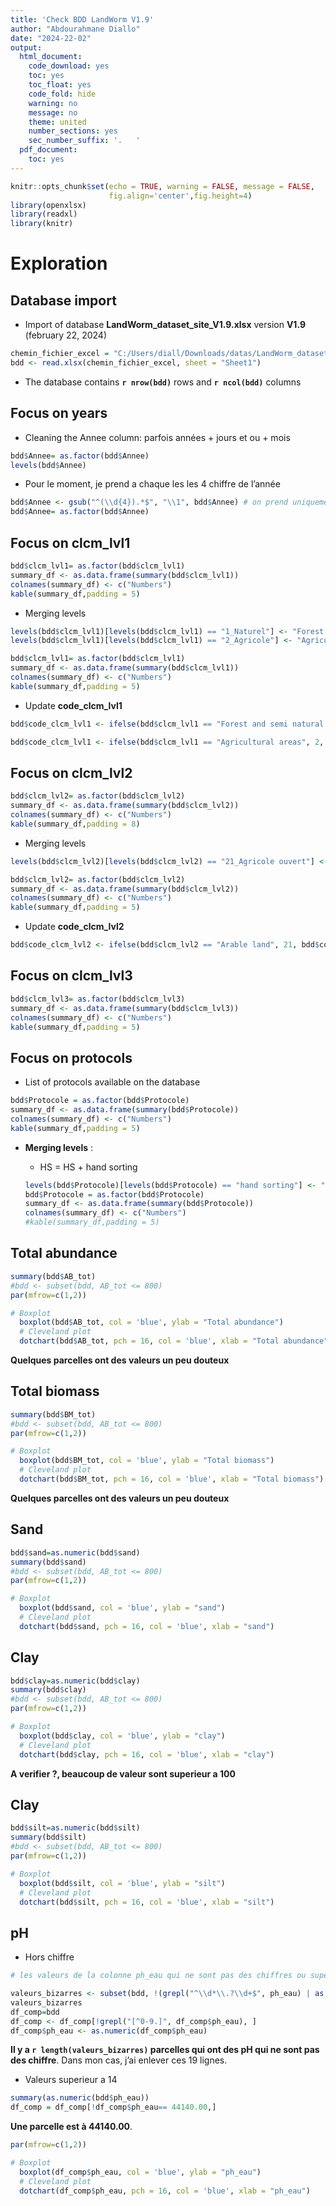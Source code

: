 ```yaml
---
title: 'Check BDD LandWorm V1.9'
author: "Abdourahmane Diallo"
date: "2024-22-02"
output:
  html_document:
    code_download: yes
    toc: yes
    toc_float: yes
    code_fold: hide
    warning: no
    message: no
    theme: united
    number_sections: yes
    sec_number_suffix: '.   '
  pdf_document:
    toc: yes
---
```


```r
knitr::opts_chunk$set(echo = TRUE, warning = FALSE, message = FALSE,
                      fig.align='center',fig.height=4)
library(openxlsx)
library(readxl)
library(knitr)
```


# Exploration

## Database import

-   Import of database **LandWorm_dataset_site_V1.9.xlsx** version **V1.9** (february 22, 2024)

```r
chemin_fichier_excel = "C:/Users/diall/Downloads/datas/LandWorm_dataset_site_V1.9.xlsx"
bdd <- read.xlsx(chemin_fichier_excel, sheet = "Sheet1")
```

-   The database contains **`r nrow(bdd)`** rows and **`r ncol(bdd)`** columns

## Focus on years

-   Cleaning the Annee column: parfois années + jours et ou + mois

```r
bdd$Annee= as.factor(bdd$Annee)
levels(bdd$Annee)
```
-   Pour le moment, je prend a chaque les les 4 chiffre de l'année
```r
bdd$Annee <- gsub("^(\\d{4}).*$", "\\1", bdd$Annee) # on prend uniquement les 04 premier chiffre
bdd$Annee= as.factor(bdd$Annee)
```




## Focus on clcm_lvl1


```r
bdd$clcm_lvl1= as.factor(bdd$clcm_lvl1)
summary_df <- as.data.frame(summary(bdd$clcm_lvl1))
colnames(summary_df) <- c("Numbers")
kable(summary_df,padding = 5)
```

-   Merging levels
```r
levels(bdd$clcm_lvl1)[levels(bdd$clcm_lvl1) == "1_Naturel"] <- "Forest and semi natural areas"
levels(bdd$clcm_lvl1)[levels(bdd$clcm_lvl1) == "2_Agricole"] <- "Agricultural areas"

bdd$clcm_lvl1= as.factor(bdd$clcm_lvl1)
summary_df <- as.data.frame(summary(bdd$clcm_lvl1))
colnames(summary_df) <- c("Numbers")
kable(summary_df,padding = 5)
```

-   Update **code_clcm_lvl1**
```r
bdd$code_clcm_lvl1 <- ifelse(bdd$clcm_lvl1 == "Forest and semi natural areas", 3, bdd$code_clcm_lvl1)

bdd$code_clcm_lvl1 <- ifelse(bdd$clcm_lvl1 == "Agricultural areas", 2, bdd$code_clcm_lvl1)
```





## Focus on clcm_lvl2


```r
bdd$clcm_lvl2= as.factor(bdd$clcm_lvl2)
summary_df <- as.data.frame(summary(bdd$clcm_lvl2))
colnames(summary_df) <- c("Numbers")
kable(summary_df,padding = 8)
```

-   Merging levels
```r
levels(bdd$clcm_lvl2)[levels(bdd$clcm_lvl2) == "21_Agricole ouvert"] <- "Arable land"

bdd$clcm_lvl2= as.factor(bdd$clcm_lvl2)
summary_df <- as.data.frame(summary(bdd$clcm_lvl2))
colnames(summary_df) <- c("Numbers")
kable(summary_df,padding = 5)
```

-   Update **code_clcm_lvl2**
```r

bdd$code_clcm_lvl2 <- ifelse(bdd$clcm_lvl2 == "Arable land", 21, bdd$code_clcm_lvl2)

```




## Focus on clcm_lvl3


```r
bdd$clcm_lvl3= as.factor(bdd$clcm_lvl3)
summary_df <- as.data.frame(summary(bdd$clcm_lvl3))
colnames(summary_df) <- c("Numbers")
kable(summary_df,padding = 5)

```



## Focus on protocols

-   List of protocols available on the database

```r
bdd$Protocole = as.factor(bdd$Protocole)
summary_df <- as.data.frame(summary(bdd$Protocole))
colnames(summary_df) <- c("Numbers")
kable(summary_df,padding = 5)
```

-   **Merging levels** :

    -   HS $=$ HS $+$ hand sorting

    ```r
    levels(bdd$Protocole)[levels(bdd$Protocole) == "hand sorting"] <- "HS"
    bdd$Protocole = as.factor(bdd$Protocole)
    summary_df <- as.data.frame(summary(bdd$Protocole))
    colnames(summary_df) <- c("Numbers")
    #kable(summary_df,padding = 5)
    ```


## Total abundance

```r
summary(bdd$AB_tot) 
#bdd <- subset(bdd, AB_tot <= 800)
par(mfrow=c(1,2))

# Boxplot
  boxplot(bdd$AB_tot, col = 'blue', ylab = "Total abundance")
  # Cleveland plot
  dotchart(bdd$AB_tot, pch = 16, col = 'blue', xlab = "Total abundance")

```
**Quelques parcelles ont des valeurs un peu douteux**

## Total biomass

```r
summary(bdd$BM_tot) 
#bdd <- subset(bdd, AB_tot <= 800)
par(mfrow=c(1,2))

# Boxplot
  boxplot(bdd$BM_tot, col = 'blue', ylab = "Total biomass")
  # Cleveland plot
  dotchart(bdd$BM_tot, pch = 16, col = 'blue', xlab = "Total biomass")

```
**Quelques parcelles ont des valeurs un peu douteux**


## Sand

```r
bdd$sand=as.numeric(bdd$sand)
summary(bdd$sand) 
#bdd <- subset(bdd, AB_tot <= 800)
par(mfrow=c(1,2))

# Boxplot
  boxplot(bdd$sand, col = 'blue', ylab = "sand")
  # Cleveland plot
  dotchart(bdd$sand, pch = 16, col = 'blue', xlab = "sand")

```

## Clay

```r
bdd$clay=as.numeric(bdd$clay)
summary(bdd$clay) 
#bdd <- subset(bdd, AB_tot <= 800)
par(mfrow=c(1,2))

# Boxplot
  boxplot(bdd$clay, col = 'blue', ylab = "clay")
  # Cleveland plot
  dotchart(bdd$clay, pch = 16, col = 'blue', xlab = "clay")

```
**A verifier ?, beaucoup de valeur sont superieur a 100 **

## Clay

```r
bdd$silt=as.numeric(bdd$silt)
summary(bdd$silt) 
#bdd <- subset(bdd, AB_tot <= 800)
par(mfrow=c(1,2))

# Boxplot
  boxplot(bdd$silt, col = 'blue', ylab = "silt")
  # Cleveland plot
  dotchart(bdd$silt, pch = 16, col = 'blue', xlab = "silt")

```



## pH

-   Hors chiffre 
```r
# les valeurs de la colonne ph_eau qui ne sont pas des chiffres ou supérieures à 14

valeurs_bizarres <- subset(bdd, !(grepl("^\\d*\\.?\\d+$", ph_eau) | as.numeric(ph_eau) > 14 & is.na(ph_eau)))$ph_eau
valeurs_bizarres
df_comp=bdd
df_comp <- df_comp[!grepl("[^0-9.]", df_comp$ph_eau), ]
df_comp$ph_eau <- as.numeric(df_comp$ph_eau)
```
**Il y a `r length(valeurs_bizarres)` parcelles qui ont des pH qui ne sont pas des chiffre**.
\n
Dans mon cas, j'ai enlever ces 19 lignes.

-   Valeurs superieur a 14
```r
summary(as.numeric(bdd$ph_eau))
df_comp = df_comp[!df_comp$ph_eau== 44140.00,]
```
**Une parcelle est à $44140.00$**. 


```r
par(mfrow=c(1,2))

# Boxplot
  boxplot(df_comp$ph_eau, col = 'blue', ylab = "ph_eau")
  # Cleveland plot
  dotchart(df_comp$ph_eau, pch = 16, col = 'blue', xlab = "ph_eau")

```